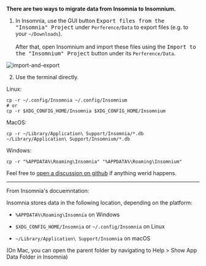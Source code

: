<br/>
<b>There are two ways to migrate data from Insomnia to Insomnium.</b>

1. In Insomnia, use the GUI button <kbd >Export files from the "Insomnia" Project</kbd>  under `Perference/Data` to export files (e.g. to your `~/Downloads`). <br/><br/>After that, open Insomnium and import these files using the <kbd >Import to the "Insomnium" Project</kbd> button under its `Perference/Data`.



<Image src="/import-export.png" alt="import-and-export" width={500} height={500} />

2. Use the terminal directly. 

Linux:

```
cp -r ~/.config/Insomnia ~/.config/Insomnium
# or 
cp -r $XDG_CONFIG_HOME/Insomnia $XDG_CONFIG_HOME/Insomnium
```

MacOS:

```
cp -r ~/Library/Application\ Support/Insomnia/*.db ~/Library/Application\ Support/Insomnium/*.db
```

Windows:

```
cp -r "%APPDATA%\Roaming\Insomnia" "%APPDATA%\Roaming\Insomnium"
```

Feel free to [open a discussion on github](https://github.com/ArchGPT/insomnium/discussions) if anything werid happens.

--- 

From Insomnia's docuemntation:

Insomnia stores data in the following location, depending on the platform:

- `%APPDATA%\Roaming\Insomnia` on Windows

- `$XDG_CONFIG_HOME/Insomnia` or `~/.config/Insomnia` on Linux

- `~/Library/Application\ Support/Insomnia` on macOS

(On Mac, you can open the parent folder by navigating to Help > Show App Data Folder in Insomnia)
